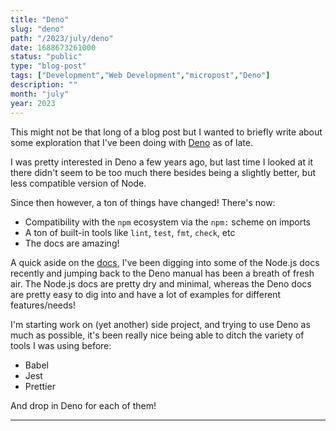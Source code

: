 ```yaml
---
title: "Deno"
slug: "deno"
path: "/2023/july/deno"
date: 1688673261000
status: "public"
type: "blog-post"
tags: ["Development","Web Development","micropost","Deno"]
description: ""
month: "july"
year: 2023
---
```



This might not be that long of a blog post but I wanted to briefly write about
some exploration that I've been doing with [Deno](https://deno.land/) as of
late.

I was pretty interested in Deno a few years ago, but last time I looked at it
there didn't seem to be too much there besides being a slightly better, but less
compatible version of Node.

Since then however, a ton of things have changed! There's now:

- Compatibility with the `npm` ecosystem via the `npm:` scheme on imports
- A ton of built-in tools like `lint`, `test`, `fmt`, `check`, etc
- The docs are amazing!

A quick aside on the [docs](https://deno.land/manual@v1.35.0/introduction), I've
been digging into some of the Node.js docs recently and jumping back to the Deno
manual has been a breath of fresh air. The Node.js docs are pretty dry and
minimal, whereas the Deno docs are pretty easy to dig into and have a lot of
examples for different features/needs!

I'm starting work on (yet another) side project, and trying to use Deno as much
as possible, it's been really nice being able to ditch the variety of tools I
was using before:

- Babel
- Jest
- Prettier

And drop in Deno for each of them!

---

